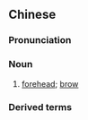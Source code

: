 {{also|脑门}}
==Chinese==
{{zh-forms|s=脑门}}

===Pronunciation===
{{zh-pron
|m=nǎomén,er=y
|cat=n
}}

===Noun===
{{zh-noun}}

# {{lb|zh|anatomy}} [[forehead]]; [[brow]]

===Derived terms===
{{zh-der|囟腦門}}